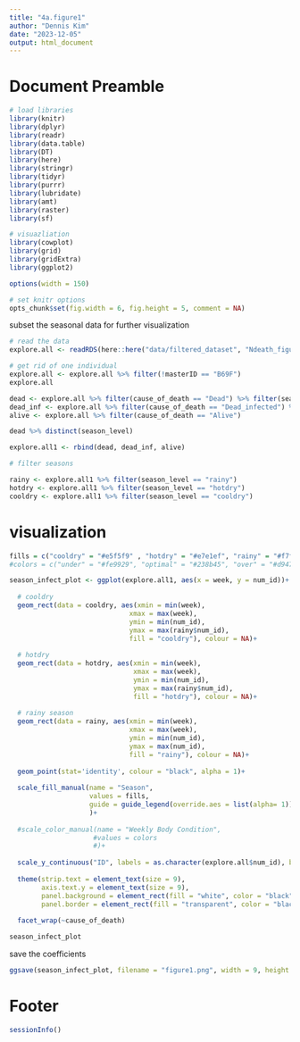---
title: "4a.figure1"
author: "Dennis Kim"
date: "2023-12-05"
output: html_document
---

# Document Preamble 
```{r preamble, message=FALSE, warning=FALSE}
# load libraries
library(knitr)
library(dplyr)
library(readr)
library(data.table)
library(DT)
library(here)
library(stringr)
library(tidyr)
library(purrr)
library(lubridate)
library(amt)
library(raster)
library(sf)

# visuazliation
library(cowplot)
library(grid)
library(gridExtra)
library(ggplot2)

options(width = 150)

# set knitr options 
opts_chunk$set(fig.width = 6, fig.height = 5, comment = NA)
```

subset the seasonal data for further visualization
```{r season subset}
# read the data
explore.all <- readRDS(here::here("data/filtered_dataset", "Ndeath_figure1_data.Rdata"))

# get rid of one individual 
explore.all <- explore.all %>% filter(!masterID == "B69F")
explore.all

dead <- explore.all %>% filter(cause_of_death == "Dead") %>% filter(season_level == "rainy")
dead_inf <- explore.all %>% filter(cause_of_death == "Dead_infected") %>% filter(season_level == "rainy")
alive <- explore.all %>% filter(cause_of_death == "Alive")

dead %>% distinct(season_level)

explore.all1 <- rbind(dead, dead_inf, alive)

# filter seasons

rainy <- explore.all1 %>% filter(season_level == "rainy") 
hotdry <- explore.all1 %>% filter(season_level == "hotdry")
cooldry <- explore.all1 %>% filter(season_level == "cooldry")
```

# visualization 
```{r visualization plots}
fills = c("cooldry" = "#e5f5f9" , "hotdry" = "#e7e1ef", "rainy" = "#f7fcb9")
#colors = c("under" = "#fe9929", "optimal" = "#238b45", "over" = "#d94701")

season_infect_plot <- ggplot(explore.all1, aes(x = week, y = num_id))+
  
  # cooldry 
  geom_rect(data = cooldry, aes(xmin = min(week), 
                              xmax = max(week), 
                              ymin = min(num_id), 
                              ymax = max(rainy$num_id), 
                              fill = "cooldry"), colour = NA)+
  
  # hotdry 
  geom_rect(data = hotdry, aes(xmin = min(week), 
                               xmax = max(week), 
                               ymin = min(num_id), 
                               ymax = max(rainy$num_id), 
                               fill = "hotdry"), colour = NA)+
  
  # rainy season
  geom_rect(data = rainy, aes(xmin = min(week), 
                              xmax = max(week), 
                              ymin = min(num_id), 
                              ymax = max(num_id), 
                              fill = "rainy"), colour = NA)+
  
  geom_point(stat='identity', colour = "black", alpha = 1)+
  
  scale_fill_manual(name = "Season",
                    values = fills,
                    guide = guide_legend(override.aes = list(alpha= 1))
                    )+
  
  #scale_color_manual(name = "Weekly Body Condition",
                     #values = colors
                     #)+
  
  scale_y_continuous("ID", labels = as.character(explore.all$num_id), breaks = explore.all$num_id, expand = expansion(mult = c(0, .02),add = c(1, 0)))+
  
  theme(strip.text = element_text(size = 9),
        axis.text.y = element_text(size = 9),
        panel.background = element_rect(fill = "white", color = "black"),
        panel.border = element_rect(fill = "transparent", color = "black", linewidth = 0.5))+
  
  facet_wrap(~cause_of_death)

season_infect_plot
```
save the coefficients 
```{r downloads}
ggsave(season_infect_plot, filename = "figure1.png", width = 9, height = 6, dpi = 300, units = "in")
```

# Footer
```{r footer}
sessionInfo()
```